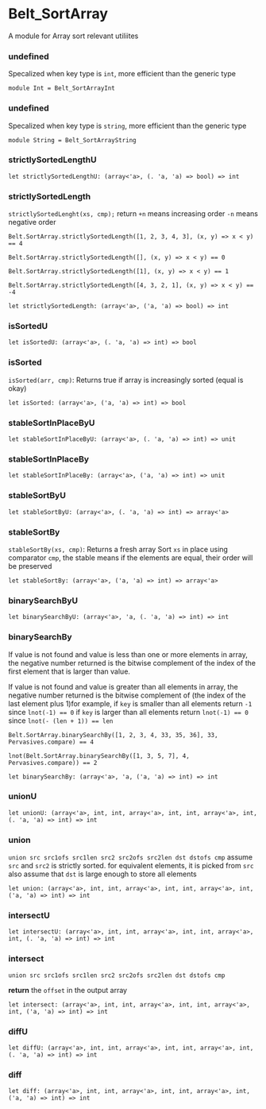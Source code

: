 # Belt_SortArray

<Intro>

A module for Array sort relevant utiliites

</Intro>


### undefined
Specalized when key type is `int`, more efficient
    than the generic type

```res sig
module Int = Belt_SortArrayInt
```

### undefined
Specalized when key type is `string`, more efficient
    than the generic type

```res sig
module String = Belt_SortArrayString
```

### strictlySortedLengthU


```res sig
let strictlySortedLengthU: (array<'a>, (. 'a, 'a) => bool) => int
```

### strictlySortedLength
`strictlySortedLenght(xs, cmp);` return `+n` means increasing order `-n` means negative order

  ```res example
  Belt.SortArray.strictlySortedLength([1, 2, 3, 4, 3], (x, y) => x < y) == 4

  Belt.SortArray.strictlySortedLength([], (x, y) => x < y) == 0

  Belt.SortArray.strictlySortedLength([1], (x, y) => x < y) == 1

  Belt.SortArray.strictlySortedLength([4, 3, 2, 1], (x, y) => x < y) == -4
  ```

```res sig
let strictlySortedLength: (array<'a>, ('a, 'a) => bool) => int
```

### isSortedU


```res sig
let isSortedU: (array<'a>, (. 'a, 'a) => int) => bool
```

### isSorted
`isSorted(arr, cmp)`: Returns true if array is increasingly sorted (equal is okay)

```res sig
let isSorted: (array<'a>, ('a, 'a) => int) => bool
```

### stableSortInPlaceByU


```res sig
let stableSortInPlaceByU: (array<'a>, (. 'a, 'a) => int) => unit
```

### stableSortInPlaceBy


```res sig
let stableSortInPlaceBy: (array<'a>, ('a, 'a) => int) => unit
```

### stableSortByU


```res sig
let stableSortByU: (array<'a>, (. 'a, 'a) => int) => array<'a>
```

### stableSortBy
`stableSortBy(xs, cmp)`: Returns a fresh array Sort `xs` in place using
  comparator `cmp`, the stable means if the elements are equal, their order will
  be preserved

```res sig
let stableSortBy: (array<'a>, ('a, 'a) => int) => array<'a>
```

### binarySearchByU


```res sig
let binarySearchByU: (array<'a>, 'a, (. 'a, 'a) => int) => int
```

### binarySearchBy
If value is not found and value is less than one or more elements in array, the
  negative number returned is the bitwise complement of the index of the first
  element that is larger than value.

  If value is not found and value is greater
  than all elements in array, the negative number returned is the bitwise
  complement of (the index of the last element plus 1)for example, if `key` is
  smaller than all elements return `-1` since `lnot(-1) == 0` if `key` is larger
  than all elements return `lnot(-1) == 0` since `lnot(- (len + 1)) == len`

  ```res example
  Belt.SortArray.binarySearchBy([1, 2, 3, 4, 33, 35, 36], 33, Pervasives.compare) == 4

  lnot(Belt.SortArray.binarySearchBy([1, 3, 5, 7], 4, Pervasives.compare)) == 2
  ```

```res sig
let binarySearchBy: (array<'a>, 'a, ('a, 'a) => int) => int
```

### unionU


```res sig
let unionU: (array<'a>, int, int, array<'a>, int, int, array<'a>, int, (. 'a, 'a) => int) => int
```

### union
`union src src1ofs src1len src2 src2ofs src2len dst dstofs cmp`
  assume `src` and `src2` is strictly sorted.
  for equivalent elements, it is picked from `src`
  also assume that `dst` is large enough to store all elements

```res sig
let union: (array<'a>, int, int, array<'a>, int, int, array<'a>, int, ('a, 'a) => int) => int
```

### intersectU


```res sig
let intersectU: (array<'a>, int, int, array<'a>, int, int, array<'a>, int, (. 'a, 'a) => int) => int
```

### intersect
`union src src1ofs src1len src2 src2ofs src2len dst dstofs cmp`

  **return** the `offset` in the output array

```res sig
let intersect: (array<'a>, int, int, array<'a>, int, int, array<'a>, int, ('a, 'a) => int) => int
```

### diffU


```res sig
let diffU: (array<'a>, int, int, array<'a>, int, int, array<'a>, int, (. 'a, 'a) => int) => int
```

### diff


```res sig
let diff: (array<'a>, int, int, array<'a>, int, int, array<'a>, int, ('a, 'a) => int) => int
```
